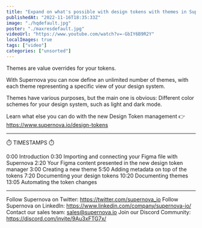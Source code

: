 ```yaml
---
title: "Expand on what's possible with design tokens with themes in Supernova"
publishedAt: "2022-11-16T18:35:33Z"
image: "./hqdefault.jpg"
poster: "./maxresdefault.jpg"
videoUrl: "https://www.youtube.com/watch?v=-GbIY6B9R2Y"
localImages: true
tags: ["video"]
categories: ["unsorted"]
---
```


Themes are value overrides for your tokens.

With Supernova you can now define an unlimited number of themes, with each theme representing a specific view of your design system.

Themes have various purposes, but the main one is obvious: Different color schemes for your design system, such as light and dark mode.

Learn what else you can do with the new Design Token management 👉 https://www.supernova.io/design-tokens

---

⏱️ TIMESTAMPS ⏱️

0:00 Introduction
0:30 Importing and connecting your Figma file with Supernova
2:20 Your Figma content presented in the new design token manager
3:00 Creating a new theme
5:50 Adding metadata on top of the tokens
7:20 Documenting your design tokens
10:20 Documenting themes
13:05 Automating the token changes

---

Follow Supernova on Twitter: https://twitter.com/supernova_io
Follow Supernova on LinkedIn: https://www.linkedin.com/company/supernova-io/
Contact our sales team: sales@supernova.io
Join our Discord Community: https://discord.com/invite/9Au3xFTG7x/
